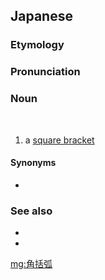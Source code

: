 ==Japanese==
{{DEFAULTSORT:かくかっこ}}
{{ja-kanjitab|yomi=o|かく|かつ|k2=がっ|r=y|こ}}
{{ja-kanjitab|yomi=o|かく|かつ|k2=かっ|こ}}
{{wikipedia|lang=ja|括弧#角括弧［］|括弧#	種類#角括弧［］}}

===Etymology===
{{compound|ja|角|括弧|tr1=kaku|t1=[[corner]]|tr2=kakko|t2=[[bracket]]}}

===Pronunciation===
{{ja-pron|acc=3|y=ko|かくがっこ}}

===Noun===
{{ja-noun|かくかっこ|hhira=かくくわつこ}}<br>{{ja-altread|hira=かくがっこ|hhira=かくぐわつこ}}

# a [[square bracket]]

====Synonyms====
* {{ja-r|ブラケット}}

===See also===
* {{unsupported|[}}{{unsupported|]}}
* {{ja-l|［}}{{ja-l|］}}

{{topics|ja|Punctuation marks}}

[[mg:角括弧]]